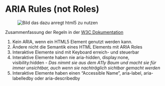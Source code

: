 # ARIA Rules (not Roles)

<figure className="my-6">
    <img src="/techtalk1/aria.jpg" alt="Bild das dazu anregt html5 zu nutzen" />
</figure>

Zusammenfassung der Regeln in der [W3C Dokumentation](https://www.w3.org/TR/using-aria/#NOTES)

1. Kein ARIA, wenn ein HTML5 Element genutzt werden kann.
2. Ändere nicht die Semantik eines HTML Elements mit ARIA Roles
3. Interaktive Elemente sind mit Keyboard erreich- und steuerbar
4. Interaktive Elemente haben nie aria-hidden, display:none, visibility:hidden
        - _Das nimmt sie aus dem A11y Baum und macht sie für immer unsichtbar, auch wenn sie nachträglich sichtbar gemacht werden_
5. Interaktive Elemente haben einen “Accessible Name”, aria-label, aria-labelledby oder aria-describedby
